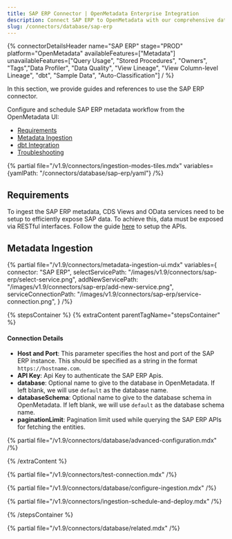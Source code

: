 ```yaml
---
title: SAP ERP Connector | OpenMetadata Enterprise Integration
description: Connect SAP ERP to OpenMetadata with our comprehensive database connector guide. Setup instructions, configuration steps, and metadata extraction tips.
slug: /connectors/database/sap-erp
---
```


{% connectorDetailsHeader
name="SAP ERP"
stage="PROD"
platform="OpenMetadata"
availableFeatures=["Metadata"]
unavailableFeatures=["Query Usage", "Stored Procedures", "Owners", "Tags","Data Profiler", "Data Quality", "View Lineage", "View Column-level Lineage", "dbt", "Sample Data", "Auto-Classification"]
/ %}


In this section, we provide guides and references to use the SAP ERP connector.

Configure and schedule SAP ERP metadata workflow from the OpenMetadata UI:

- [Requirements](#requirements)
- [Metadata Ingestion](#metadata-ingestion)
- [dbt Integration](/connectors/ingestion/workflows/dbt)
- [Troubleshooting](/connectors/database/sap-erp/troubleshooting)

{% partial file="/v1.9/connectors/ingestion-modes-tiles.mdx" variables={yamlPath: "/connectors/database/sap-erp/yaml"} /%}

## Requirements

To ingest the SAP ERP metadata, CDS Views and OData services need to be setup to efficiently expose SAP data. To achieve this, data must be exposed via RESTful interfaces.
Follow the guide [here](/connectors/database/sap-erp/setup-sap-apis) to setup the APIs.

## Metadata Ingestion

{% partial 
  file="/v1.9/connectors/metadata-ingestion-ui.mdx" 
  variables={
    connector: "SAP ERP", 
    selectServicePath: "/images/v1.9/connectors/sap-erp/select-service.png",
    addNewServicePath: "/images/v1.9/connectors/sap-erp/add-new-service.png",
    serviceConnectionPath: "/images/v1.9/connectors/sap-erp/service-connection.png",
} 
/%}

{% stepsContainer %}
{% extraContent parentTagName="stepsContainer" %}

#### Connection Details

- **Host and Port**: This parameter specifies the host and port of the SAP ERP instance. This should be specified as a string in the format `https://hostname.com`.
- **API Key**: Api Key to authenticate the SAP ERP Apis.
- **database**: Optional name to give to the database in OpenMetadata. If left blank, we will use `default` as the database name.
- **databaseSchema**: Optional name to give to the database schema in OpenMetadata. If left blank, we will use `default` as the database schema name.
- **paginationLimit**: Pagination limit used while querying the SAP ERP APIs for fetching the entities.

{% partial file="/v1.9/connectors/database/advanced-configuration.mdx" /%}

{% /extraContent %}

{% partial file="/v1.9/connectors/test-connection.mdx" /%}

{% partial file="/v1.9/connectors/database/configure-ingestion.mdx" /%}

{% partial file="/v1.9/connectors/ingestion-schedule-and-deploy.mdx" /%}

{% /stepsContainer %}

{% partial file="/v1.9/connectors/database/related.mdx" /%}
